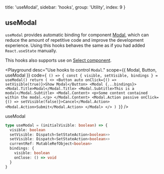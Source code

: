 
  title: 'useModal',
  sidebar: 'hooks',
  group: 'Utility',
  index: 9
}

## useModal

`useModal` provides automatic binding for component [Modal](/components/modal), which can reduce the amount of repetitive code and improve the development experience.
Using this hooks behaves the same as if you had added `React.useState` manually.

This hooks also supports use on [Select component](/components/select 'Select Component').

<Playground
  desc="Use hooks to control `Modal`."
  scope={{ Modal, Button, useModal }}
  code={`
() => {
  const { visible, setVisible, bindings } = useModal()
  return (
    <>
      <Button auto onClick={() => setVisible(true)}>Show Modal</Button>
      <Modal {...bindings}>
        <Modal.Title>Modal</Modal.Title>
        <Modal.Subtitle>This is a modal</Modal.Subtitle>
        <Modal.Content>
          <p>Some content contained within the modal.</p>
        </Modal.Content>
        <Modal.Action passive onClick={() => setVisible(false)}>Cancel</Modal.Action>
        <Modal.Action>Submit</Modal.Action>
      </Modal>
    </>
  )
}`}
/>

<Attributes edit="/pages/hooks/use-modal.mdx" >
<Attributes.Title>useModal</Attributes.Title>

```ts
type useModal = (initialVisible: boolean) => {
  visible: boolean
  setVisible: Dispatch<SetStateAction<boolean>>
  setVisible: Dispatch<SetStateAction<boolean>>
  currentRef: MutableRefObject<boolean>
  bindings: {
    visible: boolean
    onClose: () => void
  }
}
```

</Attributes>

